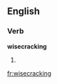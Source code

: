
==English==

===Verb===
'''wisecracking'''

# {{present participle of|[[wisecrack]]}}

[[fr:wisecracking]]